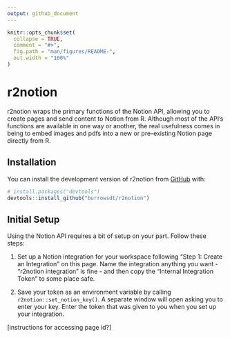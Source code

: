 ```yaml
---
output: github_document
---
```


<!-- README.md is generated from README.Rmd. Please edit that file -->

```r
knitr::opts_chunk$set(
  collapse = TRUE,
  comment = "#>",
  fig.path = "man/figures/README-",
  out.width = "100%"
)
```

# r2notion

<!-- badges: start -->
<!-- badges: end -->

r2notion wraps the primary functions of the Notion API, allowing you to create pages and send content to Notion from R. Although most of the API's functions are available in one way or another, the real usefulness comes in being to embed images and pdfs into a new or pre-existing Notion page directly from R.

## Installation

You can install the development version of r2notion from [GitHub](https://github.com/) with:

``` r
# install.packages("devtools")
devtools::install_github("burrowsdt/r2notion")
```

## Initial Setup

Using the Notion API requires a bit of setup on your part. Follow these steps:

1. Set up a Notion integration for your workspace following "Step 1: Create an Integration" on this page. Name the integration anything you want - "r2notion integration" is fine - and then copy the "Internal Integration Token" to some place safe.

2. Save your token as an environment variable by calling `r2notion::set_notion_key()`. A separate window will open asking you to enter your key. Enter the token that was given to you when you set up your integration.

[instructions for accessing page id?]

<!-- This is a basic example which shows you how to solve a common problem: -->

<!-- ```{r example} -->
<!-- library(r2notion) -->
<!-- ## basic example code -->
<!-- ``` -->

<!-- What is special about using `README.Rmd` instead of just `README.md`? You can include R chunks like so: -->

<!-- ```{r cars} -->
<!-- summary(cars) -->
<!-- ``` -->

<!-- You'll still need to render `README.Rmd` regularly, to keep `README.md` up-to-date. `devtools::build_readme()` is handy for this. You could also use GitHub Actions to re-render `README.Rmd` every time you push. An example workflow can be found here: <https://github.com/r-lib/actions/tree/v1/examples>. -->

<!-- You can also embed plots, for example: -->

<!-- ```{r pressure, echo = FALSE} -->
<!-- plot(pressure) -->
<!-- ``` -->

<!-- In that case, don't forget to commit and push the resulting figure files, so they display on GitHub and CRAN. -->
